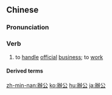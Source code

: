 {{also|办公}}
==Chinese==
{{zh-forms|s=办公}}

===Pronunciation===
{{zh-pron
|m=bàngōng
|c=baan6 gung1
|h=pfs=phan-kûng
|md=bâing-gŭng
|mn=pān-kong
|w=3be kon
|cat=v
}}

===Verb===
{{zh-verb}}

# to [[handle]] [[official]] [[business]]; to [[work]] {{gloss|especially in an office environment}}

====Derived terms====
{{zh-der|辦公大樓|辦公會議|辦公樓|辦公室|辦公自動化}}

{{zh-cat|Elementary}}

[[zh-min-nan:辦公]]
[[ko:辦公]]
[[hu:辦公]]
[[ja:辦公]]